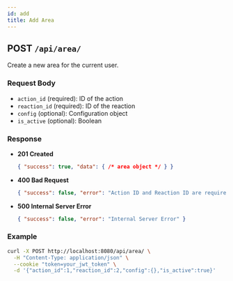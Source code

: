 ```yaml
---
id: add
title: Add Area
---
```


## POST `/api/area/`

Create a new area for the current user.

### Request Body
- `action_id` (required): ID of the action
- `reaction_id` (required): ID of the reaction
- `config` (optional): Configuration object
- `is_active` (optional): Boolean

### Response
- **201 Created**
  ```json
  { "success": true, "data": { /* area object */ } }
  ```
- **400 Bad Request**
  ```json
  { "success": false, "error": "Action ID and Reaction ID are required" }
  ```
- **500 Internal Server Error**
  ```json
  { "success": false, "error": "Internal Server Error" }
  ```

### Example
```bash
curl -X POST http://localhost:8080/api/area/ \
  -H "Content-Type: application/json" \
  --cookie "token=your_jwt_token" \
  -d '{"action_id":1,"reaction_id":2,"config":{},"is_active":true}'
```
